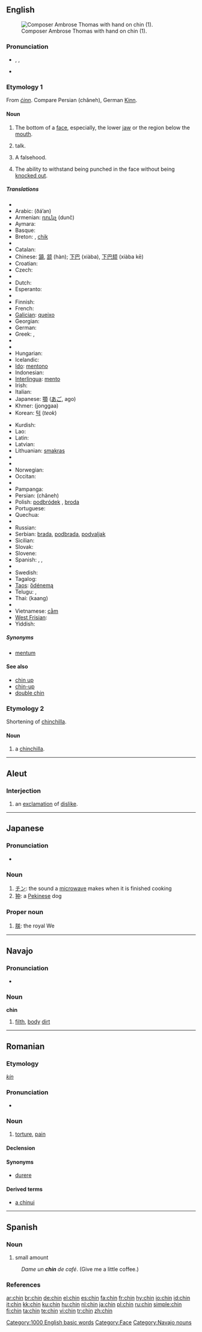 {{also|Chin|chín}}
==English==
[[Image:Ambroise Thomas 2.jpg|thumb|right|Composer Ambrose Thomas with hand on chin (1).]]

===Pronunciation===
* {{enPR|chĭn}}, {{IPA|/tʃɪn/}}, {{SAMPA|/tSIn/}}
* {{audio|en-us-chin.ogg|Audio (US)}}
*: {{rhymes|ɪn}}

===Etymology 1===
From {{etyl|ang}} ''[[cinn|ċinn]]''. Compare Persian {{fa-Arab|[[چانه]]}} (châneh), German [[Kinn]].

====Noun====
{{en-noun}}

# The bottom of a [[face]], especially, the lower [[jaw]] or the region below the [[mouth]].
# {{slang|US}} talk.
# {{slang|UK}} A falsehood.
# {{boxing|uncountable}} The ability to withstand being punched in the face without being [[knock out|knocked out]].

=====Translations=====
{{trans-top|bottom of a face}}
* {{trreq|Albanian}}
* Arabic: {{Arab|[[ذقن|ذَقَن]]}} (ðá’an) {{f}}
* Armenian: [[դունչ]] (dunč)
* Aymara: {{t-|ay|k'achi}}
* Basque: {{t|eu|kokots}}
* Breton: {{t|br|elgezh|f}}, [[chik]] {{m}}
* {{trreq|Burmese}}
* Catalan: {{t|ca|mentó|m}}
* Chinese: [[頷]], [[颔]] (hàn); [[下巴]] (xiàba), [[下巴颏]] (xiàba kē)
* Croatian: {{t+|hr|brada}}
* Czech: {{t-|cs|brada|f}}
* {{trreq|Danish}}
* Dutch: {{t+|nl|kin}}
* Esperanto: {{t|eo|mentono}}
* {{trreq|Estonian}}
* Finnish: {{t+|fi|leuka}}
* French: {{t+|fr|menton|m}}
* [[Galician]]: [[queixo]] {{m}}
* Georgian: {{t|ka|ნიკაპი|nikapi}}
* German: {{t+|de|Kinn|n}}
* Greek: {{t+|el|σαγόνι|n|sc=Grek}}, {{t+|el|πηγούνι|n|sc=Grek}}
* {{trreq|Hebrew}}
* {{trreq|Hindi}}
* Hungarian: {{t+|hu|áll}}
* Icelandic: {{t-|is|haka|f}}
* [[Ido]]: [[mentono]]
* Indonesian: {{t+|id|dagu|xs=Indonesian}}
* [[Interlingua]]: [[mento]]
* Irish: {{t|ga|smig|f}}
* Italian: {{t+|it|mento|m}}
* Japanese: [[顎]] ([[あご]], ago)
* Khmer: {{Khmr|[[ចង្កា]]}} (jonggaa)
* Korean: [[턱]] (''teok'')
{{trans-mid}}
* Kurdish: {{KUchar|[[چه‌ناگه‌]]}}
* Lao: {{t|lo|ຄາງ|tr=khaang|sc=Laoo}}
* Latin: {{t|la|mentum}}
* Latvian: {{t|lv|zods}}
* Lithuanian: [[smakras]] {{m}}
* {{trreq|Maltese}}
* {{trreq|Maori}}
* Norwegian: {{t|no|hake}}
* Occitan: {{t|oc|menton|m}}
* {{trreq|Old English}}
* Pampanga: {{tø|pam|baba}}
* Persian: {{fa-Arab|[[چانه]]}} (châneh)
* Polish: [[podbródek]] {{m}}, [[broda]] {{f}}
* Portuguese: {{t+|pt|queixo|m}}
* Quechua: {{t|qu|k'aki}}
* {{trreq|Romanian}}
* Russian: {{t+|ru|подбородок|m|tr=podboródok|sc=Cyrl}}
* Serbian: [[brada]], [[podbrada]], [[podvaljak]]
* Sicilian: {{tø|scn|varvarottu|m}}
* Slovak: {{t-|sk|brada|f}}
* Slovene: {{t+|sl|brada|f}}
* Spanish: {{t+|es|barbilla|f}}, {{t+|es|mentón|m}}, {{t+|es|pera|f}}
* {{trreq|Swahili}}
* Swedish: {{t+|sv|haka|c}}
* Tagalog: {{t|tl|baba}}
* [[Taos]]: [[ȍdénemą]]
* Telugu: {{t|te|గడ్డం|gaDDaM}}, {{t|te|చుబుకం|tr=chubukaM}}
* Thai: {{Thai|[[คาง]]}} (kaang)
* {{trreq|Turkish}}
* Vietnamese: [[cằm]]
* [[West Frisian]]: {{t|fy|kin}}
* Yiddish: {{t-|yi|גאמבע}}
{{trans-bottom}}

=====Synonyms=====
* [[mentum]]

====See also====
* [[chin up]]
* [[chin-up]]
* [[double chin]]

===Etymology 2===
Shortening of [[chinchilla]].

====Noun====
{{en-noun}}

# {{endearing}} a [[chinchilla]].

[[Category:1000 English basic words]]
[[Category:Face]]

----

==Aleut==

===Interjection===
{{infl|ale|interjection}}

# an [[exclamation]] of [[dislike]].

----

==Japanese==

===Pronunciation===
* {{IPA|[cɕin]|lang=ja}}

===Noun===
{{ja-noun|r|hira=ちん}}

# [[チン]]: the sound a [[microwave]] makes when it is finished cooking
# [[狆]]: a [[Pekinese]] dog

===Proper noun===
{{ja-pos|r|proper|hira=ちん}}

# [[朕]]: the royal We

----

==Navajo==

===Pronunciation===
* {{IPA|[ʧʰɪ̀n]|lang=nv}}

===Noun===
'''chin'''

# [[filth]], [[body]] [[dirt]]

[[Category:Navajo nouns]]

----

==Romanian==

===Etymology===
{{etyl|hu|ro}} ''[[kín]]''

===Pronunciation===
* {{IPA|[kin]|lang=ro}}

===Noun===
{{ro-noun|gend=n|pl=chinuri}}

# [[torture]], [[pain]]

====Declension====
{{ro-noun-n|pl=chinuri|def=chinul}}

====Synonyms====
* [[durere]]

====Derived terms====
* [[chinui|a chinui]]

----

==Spanish==

===Noun===
{{es-noun-m|pl=chines}}

# {{context|Dominican Republic|slang|lang=es}} small amount
: ''Dame un '''chin''' de café''. (Give me a little coffee.)

===References===
{{User:Bequw/como-hablamos}}

[[ar:chin]]
[[br:chin]]
[[de:chin]]
[[el:chin]]
[[es:chin]]
[[fa:chin]]
[[fr:chin]]
[[hy:chin]]
[[io:chin]]
[[id:chin]]
[[it:chin]]
[[kk:chin]]
[[ku:chin]]
[[hu:chin]]
[[nl:chin]]
[[ja:chin]]
[[pl:chin]]
[[ru:chin]]
[[simple:chin]]
[[fi:chin]]
[[ta:chin]]
[[te:chin]]
[[vi:chin]]
[[tr:chin]]
[[zh:chin]]